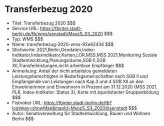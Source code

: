 # Transferbezug 2020
- Titel: Transferbezug 2020 $$$
- Service URL: https://fbinter.stadt-berlin.de/fb/wms/senstadt/MsozS_S3_2020 $$$
- Typ: WMS $$$
- Name: transferbezug-2020-wms-92e82434 $$$
- Stichworte: 2021,Berlin,Geodaten,Index-Indikator,Indexindikator,Karten,LOR,MSS,MSS 2021,Monitoring Soziale Stadtentwicklung,Planungsräume,SGB II,SGB XII,Transferleistungen,nicht arbeitlose Empfänger $$$
- Anmerkung: Anteil der nicht arbeitslos gemeldeten Leistungsberechtigten in Bedarfsgemeinschaften nach SGB II und Empfangende von Leistungen nach Kap.3 und 4 SGB XII an den Einwohnerinnen und Einwohnern in Prozent am 31.12.2020 (MSS 2021, PLR, Index-Indikator: Status 3), Karte mit äquidistanter Gruppenbildung $$$
- Fisbroker URL: https://fbinter.stadt-berlin.de/fb?loginkey=showMap&mapId=MsozS_S3_2020@senstadt $$$
- Autor: Senatsverwaltung für Stadtentwicklung, Bauen und Wohnen Berlin $$$
